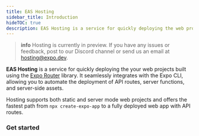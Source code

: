 ```yaml
---
title: EAS Hosting
sidebar_title: Introduction
hideTOC: true
description: EAS Hosting is a service for quickly deploying the web projects built using the Expo Router library.
---
```




> **info** Hosting is currently in preview. If you have any issues or feedback, post to our Discord channel or send us an email at hosting@expo.dev.

**EAS Hosting** is a service for quickly deploying the your web projects built using the [Expo Router](https://docs.expo.dev/versions/latest/sdk/router/) library. It seamlessly integrates with the Expo CLI, allowing you to automate the deployment of API routes, server functions, and server-side assets.

Hosting supports both static and server mode web projects and offers the fastest path from `npx create-expo-app` to a fully deployed web app with API routes.

### Get started

<BoxLink
  title="Create your first deployment"
  description="From a new app to a deployed website in under a minute"
  href="/eas-hosting/get-started"
  Icon={Cloud01Icon}
/>

<BoxLink
  title="Assign deployment aliases"
  description="Create aliases and promote deployments to production"
  href="/eas-hosting/deployments-and-aliases"
  Icon={Cloud01Icon}
/>

<BoxLink
  title="Configure environment variables"
  description="Use environment variables in your web and server code"
  href="/eas-hosting/environment-variables"
  Icon={Cloud01Icon}
/>

<BoxLink
  title="Custom domain"
  description="Set up a custom domain for your production deployment"
  href="/eas-hosting/custom-domain"
  Icon={Cloud01Icon}
/>

<BoxLink
  title="API Routes"
  description="Inspect requests from API routes on the EAS Hosting Dashboard"
  href="/eas-hosting/api-routes"
  Icon={Cloud01Icon}
/>
